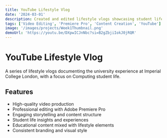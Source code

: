 ```yaml
---
title: YouTube Lifestyle Vlog
date: '2024-03-01'
description: Created and edited lifestyle vlogs showcasing student life at Imperial College London, focusing on Computing student experiences and daily routines.
tags: ['Video Editing', 'Premiere Pro', 'Content Creation', 'YouTube']
image: '/images/projects/Week1Thumbnail.png'
demoUrl: 'https://youtu.be/DXpwICJnNbc?si=B2gZbjiIokJ0jRQR'
---
```


# YouTube Lifestyle Vlog

A series of lifestyle vlogs documenting the university experience at Imperial College London, with a focus on Computing student life.

## Features

- High-quality video production
- Professional editing with Adobe Premiere Pro
- Engaging storytelling and content structure
- Student life insights and experiences
- Educational content mixed with lifestyle elements
- Consistent branding and visual style 